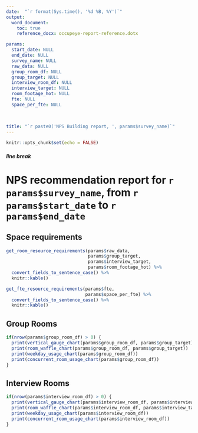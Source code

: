 ```yaml
---
date:  "`r format(Sys.time(), '%d %B, %Y')`"
output: 
  word_document:
    toc: true
    reference_docx: occupeye-report-reference.dotx

params:
  start_date: NULL
  end_date: NULL
  survey_name: NULL
  raw_data: NULL
  group_room_df: NULL
  group_target: NULL
  interview_room_df: NULL
  interview_target: NULL
  room_footage_hot: NULL
  fte: NULL
  space_per_fte: NULL
  
  
  
title: "`r paste0('NPS Building report, ', params$survey_name)`"
---
```


```r
knitr::opts_chunk$set(echo = FALSE)
```

##### line break

# NPS recommendation report for `r params$survey_name`, from `r params$start_date` to `r params$end_date`

## Space requirements

```r
get_room_resource_requirements(params$raw_data,
                               params$group_target,
                               params$interview_target,
                               params$room_footage_hot) %>%
  convert_fields_to_sentence_case() %>%
  knitr::kable()

get_fte_resource_requirements(params$fte,
                              params$space_per_fte) %>%
  convert_fields_to_sentence_case() %>%
  knitr::kable()


```

## Group Rooms

```r
if(nrow(params$group_room_df) > 0) {
  print(vertical_gauge_chart(params$group_room_df, params$group_target))
  print(room_waffle_chart(params$group_room_df, params$group_target))
  print(weekday_usage_chart(params$group_room_df))
  print(concurrent_room_usage_chart(params$group_room_df))
}

```

## Interview Rooms

```r
if(nrow(params$interview_room_df) > 0) {
  print(vertical_gauge_chart(params$interview_room_df, params$interview_target))
  print(room_waffle_chart(params$interview_room_df, params$interview_target))
  print(weekday_usage_chart(params$interview_room_df))
  print(concurrent_room_usage_chart(params$interview_room_df))
}

```

